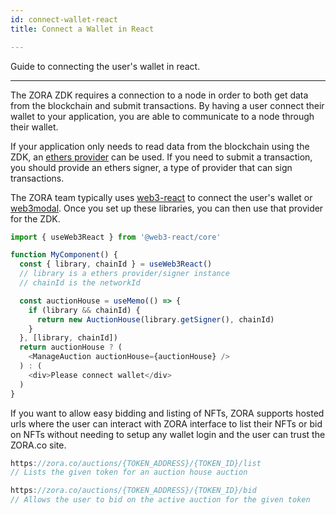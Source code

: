 ```yaml
---
id: connect-wallet-react
title: Connect a Wallet in React

---
```


Guide to connecting the user's wallet in react.

---

The ZORA ZDK requires a connection to a node in order to both get data from the blockchain and submit transactions.
By having a user connect their wallet to your application, you are able to communicate to a node through their wallet.

If your application only needs to read data from the blockchain using the ZDK, an [ethers provider](https://docs.ethers.io/v5/api/providers/) can be used. 
If you need to submit a transaction, you should provide an ethers signer, a type of provider that can sign transactions.

The ZORA team typically uses [web3-react](https://github.com/NoahZinsmeister/web3-react) to connect the user's wallet or [web3modal](https://github.com/web3modal/web3modal). Once you set up
these libraries, you can then use that provider for the ZDK.

```typescript 
import { useWeb3React } from '@web3-react/core'

function MyComponent() {
  const { library, chainId } = useWeb3React()
  // library is a ethers provider/signer instance
  // chainId is the networkId

  const auctionHouse = useMemo(() => {
    if (library && chainId) {
      return new AuctionHouse(library.getSigner(), chainId)
    }
  }, [library, chainId])
  return auctionHouse ? (
    <ManageAuction auctionHouse={auctionHouse} />
  ) : (
    <div>Please connect wallet</div>
  )
}
```

If you want to allow easy bidding and listing of NFTs, ZORA supports hosted urls where the user can interact with ZORA
interface to list their NFTs or bid on NFTs without needing to setup any wallet login and the user can trust the ZORA.co site.

```typescript
https://zora.co/auctions/{TOKEN_ADDRESS}/{TOKEN_ID}/list
// Lists the given token for an auction house auction

https://zora.co/auctions/{TOKEN_ADDRESS}/{TOKEN_ID}/bid
// Allows the user to bid on the active auction for the given token
```
